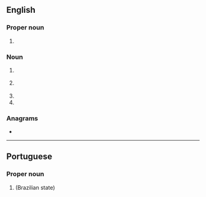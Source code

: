 ==English==

===Proper noun===
{{en-proper noun}}

# {{initialism of|en|Rio de Janeiro}}

===Noun===
{{en-noun|~}}

# {{lb|en|aviation}} {{initialism of|en|regional jet}}
# {{lb|en|telecommunication}} {{initialism of|en|registered jack}}
# {{initialism of|en|{{w|reproductive justice}}}}
# {{initialism of|en| restorative justice}}

===Anagrams===
* {{anagrams|en|a=jr|JR|Jr|Jr.|jr}}

----

==Portuguese==

===Proper noun===
{{head|pt|proper noun}}

# {{initialism of|pt|[[Rio de Janeiro]]}} (Brazilian state)